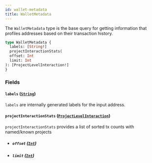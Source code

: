 ```yaml
---
id: wallet-metadata
title: WalletMetadata
---
```



The `WalletMetadata` type is the base query for getting information that profiles addresses based on their transaction history.

```graphql
type WalletMetadata {
  labels: [String!]
  projectInteractionStats(
  offset: Int
  limit: Int
): [ProjectLevelInteraction!]
}
```


### Fields

#### `labels` ([`String`](/reference/scalars/string))

`labels` are internally generated labels for the input address.


#### `projectInteractionStats` ([`ProjectLevelInteraction`](/reference/objects/project-level-interaction))

`projectInteractionStats` provides a list of sorted tx counts with named/known projects
- ##### `offset` ([`Int`](/reference/scalars/int))




- ##### `limit` ([`Int`](/reference/scalars/int))







